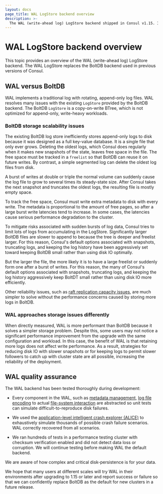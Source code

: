 ```yaml
---
layout: docs
page_title: WAL LogStore backend overview
description: >-
  The WAL (write-ahead log) LogStore backend shipped in Consul v1.15. It became the default backend in v1.20.
---
```


# WAL LogStore backend overview

This topic provides an overview of the WAL (write-ahead log) LogStore backend. The WAL LogStore replaces the BoltDB backend used in previous versions of Consul.

## WAL versus BoltDB

WAL implements a traditional log with rotating, append-only log files. WAL resolves many issues with the existing `LogStore` provided by the BoltDB backend. The BoltDB `LogStore` is a copy-on-write BTree, which is not optimized for append-only, write-heavy workloads.

### BoltDB storage scalability issues

The existing BoltDB log store inefficiently stores append-only logs to disk because it was designed as a full key-value database. It is a single file that only ever grows. Deleting the oldest logs, which Consul does regularly when it makes new snapshots of the state, leaves free space in the file. The free space must be tracked in a `freelist` so that BoltDB can reuse it on future writes. By contrast, a simple segmented log can delete the oldest log files from disk.

A burst of writes at double or triple the normal volume can suddenly cause the log file to grow to several times its steady-state size. After Consul takes the next snapshot and truncates the oldest logs, the resulting file is mostly empty space.

To track the free space, Consul must write extra metadata to disk with every write. The metadata is proportional to the amount of free pages, so after a large burst write latencies tend to increase. In some cases, the latencies cause serious performance degradation to the cluster.

To mitigate risks associated with sudden bursts of log data, Consul tries to limit lots of logs from accumulating in the LogStore. Significantly larger BoltDB files are slower to append to because the tree is deeper and freelist larger. For this reason, Consul's default options associated with snapshots, truncating logs, and keeping the log history have been aggressively set toward keeping BoltDB small rather than using disk IO optimally.

But the larger the file, the more likely it is to have a large freelist or suddenly form one after a burst of writes. For this reason, the many of Consul's default options associated with snapshots, truncating logs, and keeping the log history aggressively keep BoltDT small rather than using disk IO more efficiently.

Other reliability issues, such as [raft replication capacity issues](/consul/docs/agent/monitor/telemetry#raft-replication-capacity-issues), are much simpler to solve without the performance concerns caused by storing more logs in BoltDB.

### WAL approaches storage issues differently

When directly measured, WAL is more performant than BoltDB because it solves a simpler storage problem. Despite this, some users may not notice a significant performance improvement from the upgrade with the same configuration and workload. In this case, the benefit of WAL is that retaining more logs does not affect write performance. As a result, strategies for reducing disk IO with slower snapshots or for keeping logs to permit slower followers to catch up with cluster state are all possible, increasing the reliability of the deployment.

## WAL quality assurance

The WAL backend has been tested thoroughly during development:

- Every component in the WAL, such as [metadata management](https://github.com/hashicorp/raft-wal/blob/main/types/meta.go), [log file encoding](https://github.com/hashicorp/raft-wal/blob/main/types/segment.go) to actual [file-system interaction](https://github.com/hashicorp/raft-wal/blob/main/types/vfs.go) are abstracted so unit tests can simulate difficult-to-reproduce disk failures.

- We used the [application-level intelligent crash explorer (ALICE)](https://github.com/hashicorp/raft-wal/blob/main/alice/README.md) to exhaustively simulate thousands of possible crash failure scenarios. WAL correctly recovered from all scenarios.

- We ran hundreds of tests in a performance testing cluster with checksum verification enabled and did not detect data loss or corruption. We will continue testing before making WAL the default backend.

We are aware of how complex and critical disk-persistence is for your data.

We hope that many users at different scales will try WAL in their environments after upgrading to 1.15 or later and report success or failure so that we can confidently replace BoltDB as the default for new clusters in a future release.
